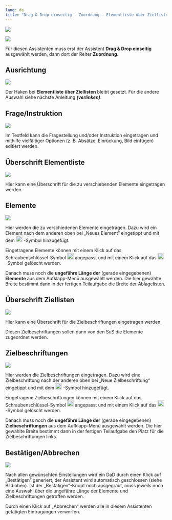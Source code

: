 ```yaml
---
lang: de
title: "Drag & Drop einseitig - Zuordnung – Elementliste über Ziellisten"
---
```


![](DaD_Main_Grafik.png)

![](DaD_Auswahl_Grafik.PNG)

Für diesen Assistenten muss erst der Assistent **Drag & Drop einseitig** ausgewählt werden, dann dort der Reiter **Zuordnung**.

## Ausrichtung

![](DaD_Ausrichtung_Grafik.png)

Der Haken bei **Elementliste über Ziellisten** bleibt gesetzt. Für die andere Auswahl siehe nächste Anleitung ***(verlinken)***.

## Frage/Instruktion

![](DaD_Frage_Instruktion_Grafik.png)

Im Textfeld kann die Fragestellung und/oder Instruktion eingetragen und mithilfe vielfältiger Optionen (z. B. Absätze, Einrückung, Bild einfügen) editiert werden. 

## Überschrift Elementliste

![](DaD_Uberschrift_Elementliste_Grafik.png)

Hier kann eine Überschrift für die zu verschiebenden Elemente eingetragen werden.

## Elemente

![](DaD_Elemente_Grafik.png)

Hier werden die zu verschiedenen Elemente eingetragen. Dazu wird ein Element nach dem anderen oben bei „Neues Element“ eingetippt und mit dem ![](DaD_PlusSymbol_Grafik.png){width=20} -Symbol hinzugefügt.

Eingetragene Elemente können mit einem Klick auf das Schraubenschlüssel-Symbol ![](DaD_Werkzeug-Symbol_Grafik.png){width=20} angepasst und mit einem Klick auf das ![](DaD_XSymbol_Grafik.png){width=20} -Symbol gelöscht werden.

Danach muss noch die **ungefähre Länge der** (gerade eingegebenen) **Elemente** aus dem Aufklapp-Menü ausgewählt werden. Die hier gewählte Breite bestimmt dann in der fertigen Teilaufgabe die Breite der Ablagelisten.

## Überschrift Ziellisten

![](DaD_Uberschrift_Zielliste_Grafik.png)

Hier kann eine Überschrift für die Zielbeschriftungen eingetragen werden. 

Diesen Zielbeschriftungen sollen dann von den SuS die Elemente zugeordnet werden.

## Zielbeschriftungen

![](DaD_Zielbeschriftung_Grafik.png)

Hier werden die Zielbeschriftungen eingetragen. Dazu wird eine Zielbeschriftung nach der anderen oben bei „Neue Zielbeschriftung“ eingetippt und mit dem ![](DaD_PlusSymbol_Grafik.png){width=20} -Symbol hinzugefügt.

Eingetragene Zielbeschriftungen können mit einem Klick auf das Schraubenschlüssel-Symbol ![](DaD_Werkzeug-Symbol_Grafik.png){width=20} angepasst und mit einem Klick auf das ![](DaD_XSymbol_Grafik.png){width=20} -Symbol gelöscht werden.

Danach muss noch die **ungefähre Länge der** (gerade eingegebenen) **Zielbeschriftungen** aus dem Aufklapp-Menü ausgewählt werden. Die hier gewählte Breite bestimmt dann in der fertigen Teilaufgabe den Platz für die Zielbeschriftungen links.

## Bestätigen/Abbrechen

![](DaD_Bestatigen_Abbrechen_Grafik.png)

Nach allen gewünschten Einstellungen wird ein DaD durch einen Klick auf „Bestätigen“ generiert, der Assistent wird automatisch geschlossen (siehe Bild oben). Ist der „Bestätigen“-Knopf noch ausgegraut, muss jeweils noch eine Auswahl über die ungefähre Länge der Elemente und Zielbeschriftungen getroffen werden.

Durch einen Klick auf „Abbrechen“ werden alle in diesem Assistenten getätigten Eintragungen verworfen. 
